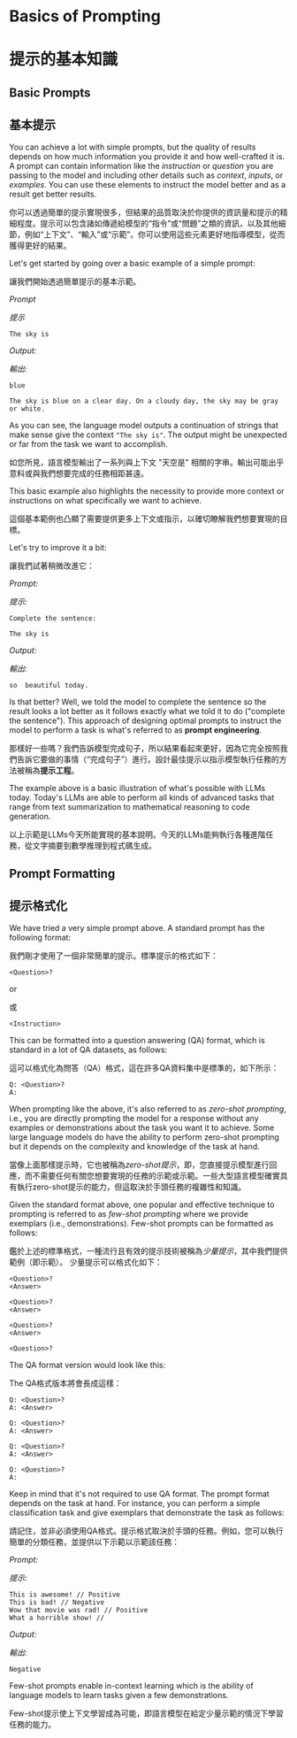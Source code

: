 # Basics of Prompting

# 提示的基本知識

## Basic Prompts

## 基本提示

You can achieve a lot with simple prompts, but the quality of results depends on how much information you provide it and how well-crafted it is. A prompt can contain information like the *instruction* or *question* you are passing to the model and including other details such as *context*, *inputs*, or *examples*. You can use these elements to instruct the model better and as a result get better results.

你可以透過簡單的提示實現很多，但結果的品質取決於你提供的資訊量和提示的精細程度。提示可以包含諸如傳遞給模型的“指令”或“問題”之類的資訊，以及其他細節，例如“上下文”、“輸入”或“示範”。你可以使用這些元素更好地指導模型，從而獲得更好的結果。

Let's get started by going over a basic example of a simple prompt:

讓我們開始透過簡單提示的基本示範。

*Prompt*

*提示*

```
The sky is
```

*Output:*

*輸出:*

```
blue

The sky is blue on a clear day. On a cloudy day, the sky may be gray or white.
```

As you can see, the language model outputs a continuation of strings that make sense give the context `"The sky is"`. The output might be unexpected or far from the task we want to accomplish.

如您所見，語言模型輸出了一系列與上下文 "天空是" 相關的字串。輸出可能出乎意料或與我們想要完成的任務相距甚遠。

This basic example also highlights the necessity to provide more context or instructions on what specifically we want to achieve.

這個基本範例也凸顯了需要提供更多上下文或指示，以確切瞭解我們想要實現的目標。

Let's try to improve it a bit:

讓我們試著稍微改進它：

*Prompt:*

*提示:*

```
Complete the sentence:

The sky is
```

*Output:*

*輸出:*

```
so  beautiful today.
```

Is that better? Well, we told the model to complete the sentence so the result looks a lot better as it follows exactly what we told it to do ("complete the sentence"). This approach of designing optimal prompts to instruct the model to perform a task is what's referred to as **prompt engineering**.

那樣好一些嗎？我們告訴模型完成句子，所以結果看起來更好，因為它完全按照我們告訴它要做的事情（“完成句子”）進行。設計最佳提示以指示模型執行任務的方法被稱為**提示工程**。

The example above is a basic illustration of what's possible with LLMs today. Today's LLMs are able to perform all kinds of advanced tasks that range from text summarization to mathematical reasoning to code generation.

以上示範是LLMs今天所能實現的基本說明。今天的LLMs能夠執行各種進階任務，從文字摘要到數學推理到程式碼生成。

## Prompt Formatting

## 提示格式化

We have tried a very simple prompt above. A standard prompt has the following format:

我們剛才使用了一個非常簡單的提示。標準提示的格式如下：

```
<Question>?
```

or

或

```
<Instruction>
```

This can be formatted into a question answering (QA) format, which is standard in a lot of QA datasets, as follows:

這可以格式化為問答（QA）格式，這在許多QA資料集中是標準的，如下所示：

```
Q: <Question>?
A:
```

When prompting like the above, it's also referred to as *zero-shot prompting*, i.e., you are directly prompting the model for a response without any examples or demonstrations about the task you want it to achieve. Some large language models do have the ability to perform zero-shot prompting but it depends on the complexity and knowledge of the task at hand.

當像上面那樣提示時，它也被稱為*zero-shot提示*，即，您直接提示模型進行回應，而不需要任何有關您想要實現的任務的示範或示範。一些大型語言模型確實具有執行zero-shot提示的能力，但這取決於手頭任務的複雜性和知識。

Given the standard format above, one popular and effective technique to prompting is referred to as *few-shot prompting* where we provide exemplars (i.e., demonstrations). Few-shot prompts can be formatted as follows:

鑑於上述的標準格式，一種流行且有效的提示技術被稱為*少量提示*，其中我們提供範例（即示範）。 少量提示可以格式化如下：

```
<Question>?
<Answer>

<Question>?
<Answer>

<Question>?
<Answer>

<Question>?

```

The QA format version would look like this:

The QA格式版本將會長成這樣：

```
Q: <Question>?
A: <Answer>

Q: <Question>?
A: <Answer>

Q: <Question>?
A: <Answer>

Q: <Question>?
A:
```

Keep in mind that it's not required to use QA format. The prompt format depends on the task at hand. For instance, you can perform a simple classification task and give exemplars that demonstrate the task as follows:

請記住，並非必須使用QA格式。提示格式取決於手頭的任務。例如，您可以執行簡單的分類任務，並提供以下示範以示範該任務：

*Prompt:*

*提示:*

```
This is awesome! // Positive
This is bad! // Negative
Wow that movie was rad! // Positive
What a horrible show! //
```

*Output:*

*輸出:*

```
Negative
```

Few-shot prompts enable in-context learning which is the ability of language models to learn tasks given a few demonstrations.

Few-shot提示使上下文學習成為可能，即語言模型在給定少量示範的情況下學習任務的能力。

